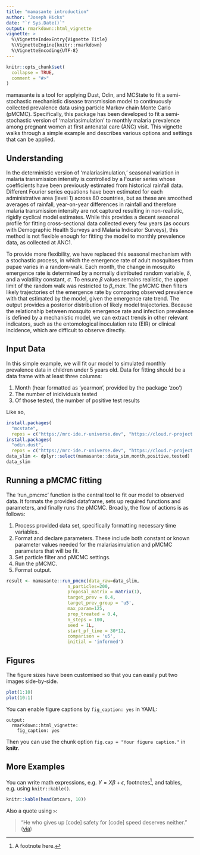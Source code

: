 ```yaml
---
title: "mamasante introduction"
author: "Joseph Hicks"
date: "`r Sys.Date()`"
output: rmarkdown::html_vignette
vignette: >
  %\VignetteIndexEntry{Vignette Title}
  %\VignetteEngine{knitr::rmarkdown}
  %\VignetteEncoding{UTF-8}
---
```


```r
knitr::opts_chunk$set(
  collapse = TRUE,
  comment = "#>"
)
```

mamasante is a tool for applying Dust, Odin, and MCState to fit a semi-stochastic mechanistic disease transmission model to continuously collected prevalence data using particle Markov chain Monte Carlo (pMCMC). Specifically, this package has been developed to fit a semi-stochastic version of 'malariasimulation' to monthly malaria prevalence among pregnant women at first antenatal care (ANC) visit. This vignette walks through a simple example and describes various options and settings that can be applied.

## Understanding

In the deterministic version of 'malariasimulation,' seasonal variation in malaria transmission intensity is controlled by a Fourier series whose coefficients have been previously estimated from historical rainfall data. Different Fourier series equations have been estimated for each administrative area (level 1) across 80 countries, but as these are smoothed averages of rainfall, year-on-year differences in rainfall and therefore malaria transmission intensity are not captured resulting in non-realistic, rigidly cyclical model estimates. While this provides a decent seasonal profile for fitting cross-sectional data collected every few years (as occurs with Demographic Health Surveys and Malaria Indicator Surveys), this method is not flexible enough for fitting the model to monthly prevalence data, as collected at ANC1.

To provide more flexibility, we have replaced this seasonal mechanism with a stochastic process, in which the emergence rate of adult mosquitoes from pupae varies in a random-walk. Each month, the change in mosquito emergence rate is determined by a normally distributed random variable, *δ*, and a volatility constant, *σ*. To ensure *β* values remains realistic, the upper limit of the random walk was restricted to *β_max*. The pMCMC then filters likely trajectories of the emergence rate by comparing observed prevalence with that estimated by the model, given the emergence rate trend. The output provides a posterior distribution of likely model trajectories. Because the relationship between mosquito emergence rate and infection prevalence is defined by a mechanistic model, we can extract trends in other relevant indicators, such as the entomological inoculation rate (EIR) or clinical incidence, which are difficult to observe directly.

## Input Data

In this simple example, we will fit our model to simulated monthly prevalence data in children under 5 years old. Data for fitting should be a data frame with at least three columns:

1.  Month (hear formatted as 'yearmon', provided by the package 'zoo')
2.  The number of inidividuals tested
3.  Of those tested, the number of positive test results

Like so,

```r
install.packages(
  "mcstate",
  repos = c("https://mrc-ide.r-universe.dev", "https://cloud.r-project.org"))
install.packages(
  "odin.dust",
  repos = c("https://mrc-ide.r-universe.dev", "https://cloud.r-project.org"))
data_slim <- dplyr::select(mamasante::data_sim,month,positive,tested)
data_slim
```

## Running a pMCMC fitting

The 'run_pmcmc' function is the central tool to fit our model to observed data. It formats the provided dataframe, sets up required functions and parameters, and finally runs the pMCMC. Broadly, the flow of actions is as follows:

1.  Process provided data set, specifically formatting necessary time variables.
2.  Format and declare parameters. These include both constant or known parameter values needed for the malariasimulation and pMCMC parameters that will be fit.
3.  Set particle filter and pMCMC settings.
4.  Run the pMCMC.
5.  Format output.

```r
result <- mamasante::run_pmcmc(data_raw=data_slim,
                       n_particles=200,
                       proposal_matrix = matrix(1),
                       target_prev = 0.4,
                       target_prev_group = 'u5',
                       max_param=125,
                       prop_treated = 0.4,
                       n_steps = 100,
                       seed = 1L,
                       start_pf_time = 30*12,
                       comparison = 'u5',
                       initial = 'informed')
```

## Figures

The figure sizes have been customised so that you can easily put two images side-by-side.

```r
plot(1:10)
plot(10:1)
```

You can enable figure captions by `fig_caption: yes` in YAML:

```         
output:
  rmarkdown::html_vignette:
    fig_caption: yes
```

Then you can use the chunk option `fig.cap = "Your figure caption."` in **knitr**.

## More Examples

You can write math expressions, e.g. $Y = X\beta + \epsilon$, footnotes[^1], and tables, e.g. using `knitr::kable()`.

[^1]: A footnote here.

```r
knitr::kable(head(mtcars, 10))
```

Also a quote using `>`:

> "He who gives up [code] safety for [code] speed deserves neither." ([via](https://twitter.com/hadleywickham/status/504368538874703872))
